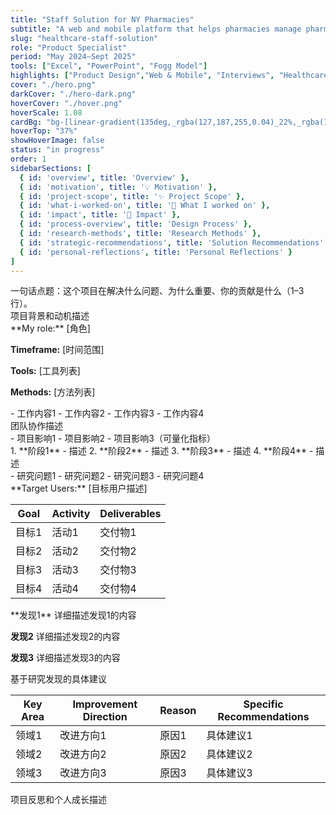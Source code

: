 ```yaml
---
title: "Staff Solution for NY Pharmacies"
subtitle: "A web and mobile platform that helps pharmacies manage pharmacist shifts, ensure regulatory compliance, and reduce staffing pain points."
slug: "healthcare-staff-solution"
role: "Product Specialist"
period: "May 2024–Sept 2025"
tools: ["Excel", "PowerPoint", "Fogg Model"]
highlights: ["Product Design","Web & Mobile", "Interviews", "Healthcare"]
cover: "./hero.png"
darkCover: "./hero-dark.png"
hoverCover: "./hover.png"
hoverScale: 1.08
cardBg: "bg-[linear-gradient(135deg,_rgba(127,187,255,0.04)_22%,_rgba(18,130,255,0.20)_100%)] opacity-0 group-hover:opacity-100"
hoverTop: "37%"
showHoverImage: false
status: "in progress"
order: 1
sidebarSections: [
  { id: 'overview', title: 'Overview' },
  { id: 'motivation', title: '💡 Motivation' },
  { id: 'project-scope', title: '✨ Project Scope' },
  { id: 'what-i-worked-on', title: '🌈 What I worked on' },
  { id: 'impact', title: '📸 Impact' },
  { id: 'process-overview', title: 'Design Process' },
  { id: 'research-methods', title: 'Research Methods' },
  { id: 'strategic-recommendations', title: 'Solution Recommendations' },
  { id: 'personal-reflections', title: 'Personal Reflections' }
]
---
```



<Section heading="Overview">
一句话点题：这个项目在解决什么问题、为什么重要、你的贡献是什么（1–3 行）。
</Section>

<Section heading="💡 Motivation">
项目背景和动机描述
</Section>

<Section heading="✨ Project Scope">
**My role:** [角色]

**Timeframe:** [时间范围]

**Tools:** [工具列表]

**Methods:** [方法列表]
</Section>

<Section heading="🌈 What I worked on">
- 工作内容1
- 工作内容2
- 工作内容3
- 工作内容4
</Section>

<Section heading="🧑‍🤝‍🧑 Who I worked with">
团队协作描述
</Section>

<Section heading="📸 Impact">
- 项目影响1
- 项目影响2
- 项目影响3（可量化指标）
</Section>

<Section heading="Process overview">
1. **阶段1** - 描述
2. **阶段2** - 描述
3. **阶段3** - 描述
4. **阶段4** - 描述
</Section>

<Section heading="Key Research Questions">
- 研究问题1
- 研究问题2
- 研究问题3
- 研究问题4
</Section>

<Section heading="Research Methods">
**Target Users:** [目标用户描述]

| Goal | Activity | Deliverables |
|------|----------|--------------|
| 目标1 | 活动1 | 交付物1 |
| 目标2 | 活动2 | 交付物2 |
| 目标3 | 活动3 | 交付物3 |
| 目标4 | 活动4 | 交付物4 |
</Section>

<RichImage src="./flow.gif" caption="Funnel drop-off we discovered" />

<Section heading="Key Insights">
**发现1**
详细描述发现1的内容

**发现2**
详细描述发现2的内容

**发现3**
详细描述发现3的内容
</Section>

<PrototypeEmbed src="https://www.figma.com/embed?url=..." title="Prototype" />

<VideoEmbed src="https://www.youtube.com/embed/xxxxx" title="Walkthrough" />

<Section heading="Strategic Recommendations">
基于研究发现的具体建议

| Key Area | Improvement Direction | Reason | Specific Recommendations |
|----------|----------------------|--------|-------------------------|
| 领域1 | 改进方向1 | 原因1 | 具体建议1 |
| 领域2 | 改进方向2 | 原因2 | 具体建议2 |
| 领域3 | 改进方向3 | 原因3 | 具体建议3 |
</Section>

<Section heading="Personal Reflections">
项目反思和个人成长描述
</Section>
